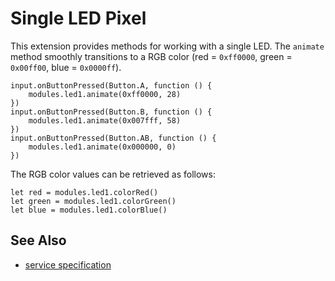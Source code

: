 # Single LED Pixel

This extension provides methods for working with a single
LED. The `animate` method smoothly transitions to a RGB
color (red = `0xff0000`, green = `0x00ff00`, blue = `0x0000ff`).


```blocks
input.onButtonPressed(Button.A, function () {
    modules.led1.animate(0xff0000, 28)
})
input.onButtonPressed(Button.B, function () {
    modules.led1.animate(0x007fff, 58)
})
input.onButtonPressed(Button.AB, function () {
    modules.led1.animate(0x000000, 0)
})
```

The RGB color values can be retrieved as follows:

```
let red = modules.led1.colorRed()
let green = modules.led1.colorGreen()
let blue = modules.led1.colorBlue()
```

## See Also

- [service specification](/services/led/)
